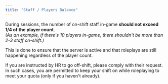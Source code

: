 ```yaml
---
title: "Staff / Players Balance"
---
```


During sessions, the number of on-shift staff in-game **should not exceed 1/4 of the player count**.\
_(As an example, if there's 10 players in-game, there shouldn't be more than 2-3 staff on-shift.)_

This is done to ensure that the server is active and that roleplays are still happening regardless of the player count.

If you are instructed by HR to go off-shift, please comply with their request. In such cases, you are permitted to keep your shift on while roleplaying to meet your quota (only if you haven't already).